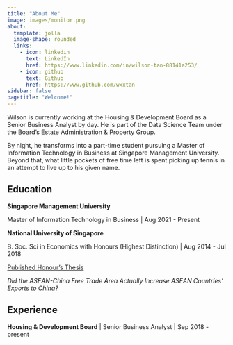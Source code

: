 ```yaml
---
title: "About Me"
image: images/monitor.png
about:
  template: jolla
  image-shape: rounded
  links:
    - icon: linkedin
      text: LinkedIn
      href: https://www.linkedin.com/in/wilson-tan-88141a253/
    - icon: github
      text: Github
      href: https://www.github.com/wxxtan
sidebar: false
pagetitle: "Welcome!"
---
```


Wilson is currently working at the Housing & Development Board as a Senior Business Analyst by day. He is part of the Data Science Team under the Board's Estate Administration & Property Group.

By night, he transforms into a part-time student pursuing a Master of Information Technology in Business at Singapore Management University. Beyond that, what little pockets of free time left is spent picking up tennis in an attempt to live up to his given name.

## Education

**Singapore Management University**

Master of Information Technology in Business \| Aug 2021 - Present

**National University of Singapore**

B. Soc. Sci in Economics with Honours (Highest Distinction) \| Aug 2014 - Jul 2018

[Published Honour's Thesis]{.underline}

*Did the ASEAN-China Free Trade Area Actually Increase ASEAN Countries' Exports to China?*

## Experience

**Housing & Development Board** \| Senior Business Analyst \| Sep 2018 - present
